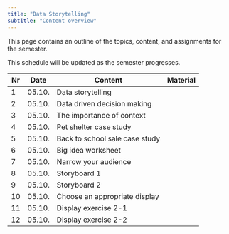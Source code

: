 ```yaml
---
title: "Data Storytelling"
subtitle: "Content overview"
---
```


This page contains an outline of the topics, content, and assignments for the semester. 

:::{.callout-note}
This schedule will be updated as the semester progresses.
:::


|	Nr	|	Date	|	Content	|	Material	|
|	---	|	---	    |	---	    |	---	        |
|	1	|	05.10.	|	Data storytelling	|		|
|	2	|	05.10.	|	Data driven decision making	|		|
|	3	|	05.10.	|	The importance of context	|		|
|	4	|	05.10.	|	Pet shelter case study	|		|
|	5	|	05.10.	|	Back to school sale case study	|		|
|	6	|	05.10.	|	Big idea worksheet	|		|
|	7	|	05.10.	|	Narrow your audience	|		|
|	8	|	05.10.	|	Storyboard 1	|		|
|	9	|	05.10.	|	Storyboard 2	|		|
|	10	|	05.10.	|	Choose an appropriate display	|		|
|	11	|	05.10.	|	Display exercise 2-1	|		|
|	12	|	05.10.	|	Display exercise 2-2	|		|
